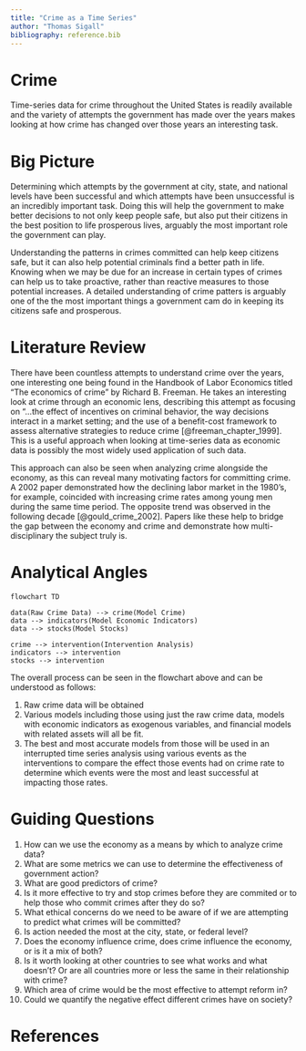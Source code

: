 ```yaml
---
title: "Crime as a Time Series"
author: "Thomas Sigall"
bibliography: reference.bib
---
```


# Crime

Time-series data for crime throughout the United States is readily available and the variety of attempts the government has made over the years makes looking at how crime has changed over those years an interesting task.

# Big Picture

Determining which attempts by the government at city, state, and national levels have been successful and which attempts have been unsuccessful is an incredibly important task. Doing this will help the government to make better decisions to not only keep people safe, but also put their citizens in the best position to life prosperous lives, arguably the most important role the government can play.

Understanding the patterns in crimes committed can help keep citizens safe, but it can also help potential criminals find a better path in life. Knowing when we may be due for an increase in certain types of crimes can help us to take proactive, rather than reactive measures to those potential increases. A detailed understanding of crime patters is arguably one of the the most important things a government cam do in keeping its citizens safe and prosperous.

# Literature Review

There have been countless attempts to understand crime over the years, one interesting one being found in the Handbook of Labor Economics titled "The economics of crime" by Richard B. Freeman. He takes an interesting look at crime through an economic lens, describing this attempt as focusing on "...the effect of incentives on criminal behavior, the way decisions interact in a market setting; and the use of a benefit-cost framework to assess alternative strategies to reduce crime [@freeman_chapter_1999]. This is a useful approach when looking at time-series data as economic data is possibly the most widely used application of such data.

This approach can also be seen when analyzing crime alongside the economy, as this can reveal many motivating factors for committing crime. A 2002 paper demonstrated how the declining labor market in the 1980's, for example, coincided with increasing crime rates among young men during the same time period. The opposite trend was observed in the following decade [@gould_crime_2002]. Papers like these help to bridge the gap between the economy and crime and demonstrate how multi-disciplinary the subject truly is.

# Analytical Angles

```mermaid
flowchart TD

data(Raw Crime Data) --> crime(Model Crime)
data --> indicators(Model Economic Indicators)
data --> stocks(Model Stocks)

crime --> intervention(Intervention Analysis)
indicators --> intervention
stocks --> intervention

```

The overall process can be seen in the flowchart above and can be understood as follows:

1. Raw crime data will be obtained
2. Various models including those using just the raw crime data, models with economic indicators as exogenous variables, and financial models with related assets will all be fit. 
3. The best and most accurate models from those will be used in an interrupted time series analysis using various events as the interventions to compare the effect those events had on crime rate to determine which events were the most and least successful at impacting those rates. 

# Guiding Questions

1.  How can we use the economy as a means by which to analyze crime data?
2.  What are some metrics we can use to determine the effectiveness of government action?
3.  What are good predictors of crime?
4.  Is it more effective to try and stop crimes before they are commited or to help those who commit crimes after they do so?
5.  What ethical concerns do we need to be aware of if we are attempting to predict what crimes will be committed?
6.  Is action needed the most at the city, state, or federal level?
7.  Does the economy influence crime, does crime influence the economy, or is it a mix of both?
8.  Is it worth looking at other countries to see what works and what doesn't? Or are all countries more or less the same in their relationship with crime?
9.  Which area of crime would be the most effective to attempt reform in?
10. Could we quantify the negative effect different crimes have on society?

# References
